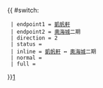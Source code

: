 {{ #switch: {{{format|}}}
  | endpoint1 = [[凱帆軒]]
  | endpoint2 = [[奧海城]]二期
  | direction = 2
  | status = 
  | inline = [[凱帆軒]] ↔ [[奧海城]]二期
  | normal =
  | full =
}}<noinclude>[[category:九龍居民巴士路線模板|1‎]]</noinclude>